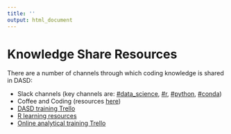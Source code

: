 ```yaml
---
title: ''
output: html_document
---
```


# Knowledge Share Resources {#ksresources}

There are a number of channels through which coding knowledge is shared in DASD:  

* Slack channels (key channels are: [#data_science][341], [#r][342], [#python][343], [#conda][348])  
* Coffee and Coding (resources [here][344])  
* [DASD training Trello][345]  
* [R learning resources][346]  
* [Online analytical training Trello][347]  

[341]: https://app.slack.com/client/T1PU1AP6D/C1Z8Q18LS
[342]: https://app.slack.com/client/T1PU1AP6D/C1PUCG719
[343]: https://app.slack.com/client/T1PU1AP6D/C1Q09V86S
[344]: https://github.com/moj-analytical-services/Coffee-and-Coding
[345]: https://trello.com/b/zAwm6sCc/dasd-training
[346]: https://docs.google.com/document/d/1R4hBMf26T9HEnCdVz56PpZhwiCv5RhberYL3BxOSKsA/edit
[347]: https://trello.com/b/D5pSkqnT/online-analytical-training
[348]: https://app.slack.com/client/T1PU1AP6D/CSP8603CK

